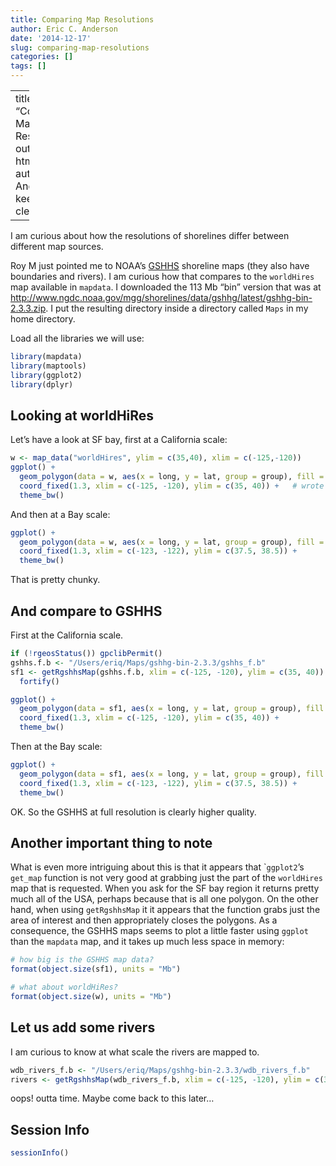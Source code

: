 ```yaml
---
title: Comparing Map Resolutions
author: Eric C. Anderson
date: '2014-12-17'
slug: comparing-map-resolutions
categories: []
tags: []
---
```


---
title: "Comparing Map Resolutions"
output: html_document
author: Eric C. Anderson
keep-md: true
clean: false

---


I am curious about how the resolutions of shorelines differ between different map sources.

Roy M just pointed me to NOAA's [GSHHS](http://www.ngdc.noaa.gov/mgg/shorelines/gshhs.html) shoreline maps (they also
have boundaries and rivers).  I am curious how that compares to the `worldHires` map available in `mapdata`. 
I downloaded the 113 Mb "bin" version that was at [http://www.ngdc.noaa.gov/mgg/shorelines/data/gshhg/latest/gshhg-bin-2.3.3.zip](http://www.ngdc.noaa.gov/mgg/shorelines/data/gshhg/latest/gshhg-bin-2.3.3.zip).  I put the resulting
directory inside a directory called `Maps` in my home directory.

Load all the libraries we will use:
```r
library(mapdata)
library(maptools)
library(ggplot2)
library(dplyr) 
```


## Looking at worldHiRes

Let's have a look at SF bay, first at a California scale:
```r
w <- map_data("worldHires", ylim = c(35,40), xlim = c(-125,-120))
ggplot() + 
  geom_polygon(data = w, aes(x = long, y = lat, group = group), fill = "grey80") + 
  coord_fixed(1.3, xlim = c(-125, -120), ylim = c(35, 40)) +   # wrote this before coord_quickmap()...
  theme_bw()
```

And then at a Bay scale:
```r
ggplot() + 
  geom_polygon(data = w, aes(x = long, y = lat, group = group), fill = "grey80") + 
  coord_fixed(1.3, xlim = c(-123, -122), ylim = c(37.5, 38.5)) + 
  theme_bw()
```

That is pretty chunky.


## And compare to GSHHS

First at the California scale.
```r
if (!rgeosStatus()) gpclibPermit()
gshhs.f.b <- "/Users/eriq/Maps/gshhg-bin-2.3.3/gshhs_f.b"
sf1 <- getRgshhsMap(gshhs.f.b, xlim = c(-125, -120), ylim = c(35, 40)) %>%
  fortify()

ggplot() + 
  geom_polygon(data = sf1, aes(x = long, y = lat, group = group), fill = "grey80") + 
  coord_fixed(1.3, xlim = c(-125, -120), ylim = c(35, 40)) + 
  theme_bw()

```

Then at the Bay scale:
```r
ggplot() + 
  geom_polygon(data = sf1, aes(x = long, y = lat, group = group), fill = "grey80") + 
  coord_fixed(1.3, xlim = c(-123, -122), ylim = c(37.5, 38.5)) + 
  theme_bw()
```

OK.  So the GSHHS at full resolution is clearly higher quality.


## Another important thing to note

What is even more intriguing about this is that it appears that ``ggplot2`'s `get_map` function is not very good
at grabbing just the part of the `worldHires` map that is requested.  When you ask for the SF bay region it returns
pretty much all of the USA, perhaps because that is all one polygon. On the other hand, when using `getRgshhsMap` it
it appears that the function grabs just the area of interest and then appropriately closes the polygons.   As a
consequence, the GSHHS maps seems to plot a little faster using `ggplot` than the `mapdata` map, and it takes
up much less space in memory:
```r
# how big is the GSHHS map data?
format(object.size(sf1), units = "Mb")

# what about worldHiRes?
format(object.size(w), units = "Mb")
```


## Let us add some rivers
I am curious to know at what scale the rivers are mapped to.
```r
wdb_rivers_f.b <- "/Users/eriq/Maps/gshhg-bin-2.3.3/wdb_rivers_f.b"
rivers <- getRgshhsMap(wdb_rivers_f.b, xlim = c(-125, -120), ylim = c(35, 40)) 
```

oops! outta time.  Maybe come back to this later...

## Session Info
```r
sessionInfo()
```
